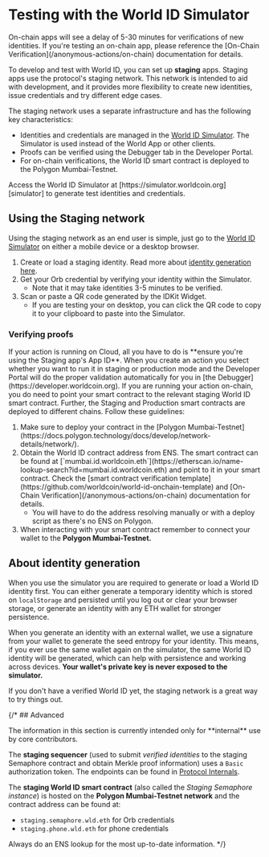 # Testing with the World ID Simulator

<Note type="warning">
	On-chain apps will see a delay of 5-30 minutes for verifications of new identities. If you're testing an on-chain app, please reference the [On-Chain Verification](/anonymous-actions/on-chain) documentation for details.
</Note>

To develop and test with World ID, you can set up **staging** apps. Staging apps use the protocol's staging network. This network is intended to aid with development, and it provides more flexibility to create new identities, issue credentials and try different edge cases.

The staging network uses a separate infrastructure and has the following key characteristics:

-   Identities and credentials are managed in the [World ID Simulator](https://simulator.worldcoin.org). The Simulator is used instead of the World App or other clients.
-   Proofs can be verified using the Debugger tab in the Developer Portal.
-   For on-chain verifications, the World ID smart contract is deployed to the Polygon Mumbai-Testnet.

<Note>
	Access the World ID Simulator at [https://simulator.worldcoin.org][simulator] to generate test identities and
	credentials.
</Note>

## Using the Staging network

Using the staging network as an end user is simple, just go to the [World ID Simulator][simulator] on either a mobile device or a desktop browser.

1. Create or load a staging identity. Read more about [identity generation here](#about-identity-generation).
2. Get your Orb credential by verifying your identity within the Simulator.
	- Note that it may take identities 3-5 minutes to be verified.
3. Scan or paste a QR code generated by the IDKit Widget.
	- If you are testing your on desktop, you can click the QR code to copy it to your clipboard to paste into the Simulator.

### Verifying proofs

<Tabs>
  <TabItem value="cloud" label="Cloud verification" default>
	If your action is running on Cloud, all you have to do is **ensure you're using the Staging app's App ID**. When you create an action you select whether you want to run it in staging or production mode and the Developer Portal will do the proper validation automatically for you in [the Debugger](https://developer.worldcoin.org).
  </TabItem>
  <TabItem value="on-chain" label="On-chain verification">
    If you are running your action on-chain, you do need to point your smart contract to the relevant staging World ID smart contract. Further, the Staging and Production smart contracts are deployed to different chains. Follow these guidelines:

<ol>
	<li>
		Make sure to deploy your contract in the [Polygon
		Mumbai-Testnet](https://docs.polygon.technology/docs/develop/network-details/network/).
	</li>
	<li>
		Obtain the World ID contract address from ENS. The smart contract can be found
		at [`mumbai.id.worldcoin.eth`](https://etherscan.io/name-lookup-search?id=mumbai.id.worldcoin.eth) and point to it in your smart contract. Check the [smart contract verification template](https://github.com/worldcoin/world-id-onchain-template) and [On-Chain Verification](/anonymous-actions/on-chain) documentation for details.
		<ul>
			<li>
				You will have to do the address resolving manually or with a deploy script as there's no ENS on Polygon.
			</li>
		</ul>
	</li>
	<li>
		When interacting with your smart contract remember to connect your wallet to the <b>Polygon Mumbai-Testnet.</b>
	</li>
</ol>

  </TabItem>
</Tabs>

## About identity generation

When you use the simulator you are required to generate or load a World ID identity first. You can either generate a temporary identity which is stored on `localStorage` and persisted until you log out or clear your browser storage, or generate an identity with any ETH wallet for stronger persistence.

When you generate an identity with an external wallet, we use a signature from your wallet to generate the seed entropy for your identity. This means, if you ever use the same wallet again on the simulator, the same World ID identity will be generated, which can help with persistence and working across devices. **Your wallet's private key is never exposed to the simulator.**

<Note>If you don't have a verified World ID yet, the staging network is a great way to try things out.</Note>

{/* ## Advanced

<Note type="danger">
	The information in this section is currently intended only for **internal** use by core contributors.
</Note>

The **staging sequencer** (used to submit _verified identities_ to the staging Semaphore contract and obtain Merkle proof information) uses a `Basic` authorization token. The endpoints can be found in [Protocol Internals](/advanced/protocol-internals#staging).

The **staging World ID smart contract** (also called the _Staging Semaphore instance_) is hosted on the **Polygon Mumbai-Testnet network** and the contract address can be found at:

-   `staging.semaphore.wld.eth` for Orb credentials
-   `staging.phone.wld.eth` for phone credentials

Always do an ENS lookup for the most up-to-date information. */}

[simulator]: https://simulator.worldcoin.org
